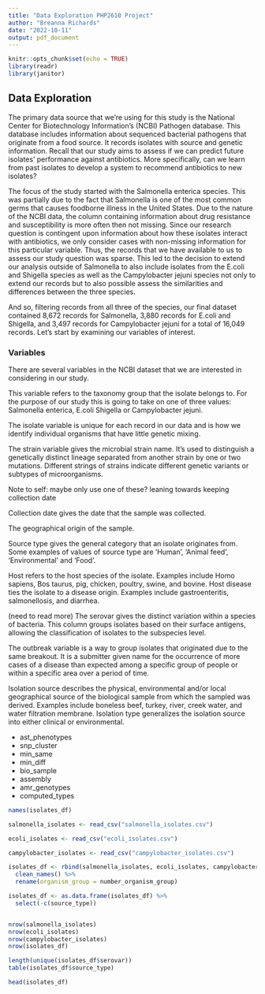 ```yaml
---
title: "Data Exploration PHP2610 Project"
author: "Breanna Richards"
date: "2022-10-11"
output: pdf_document
---
```


```r
knitr::opts_chunk$set(echo = TRUE)
library(readr)
library(janitor)

```


## Data Exploration 

The primary data source that we're using for this study is the National Center for Biotechnology Information's (NCBI) Pathogen database. This database includes information about sequenced bacterial pathogens that originate from a food source. It records isolates with source and genetic information. Recall that our study aims to assess if we can predict future isolates' performance against antibiotics. More specifically, can we learn from past isolates to develop a system to recommend antibiotics to new isolates?

The focus of the study started with the Salmonella enterica species. This was partially due to the fact that Salmonella is one of the most common germs that causes foodborne illness in the United States. Due to the nature of the NCBI data, the column containing information about drug resistance and susceptibility is more often then not missing. Since our research question is contingent upon information about how these isolates interact with antibiotics, we only consider cases with non-missing information for this particular variable. Thus, the records that we have available to us to assess our study question was sparse. This led to the decision to extend our analysis outside of Salmonella to also include isolates from the E.coli and Shigella species as well as the Campylobacter jejuni species not only to extend our records but to also possible assess the similarities and differences between the three species. 

And so, filtering records from all three of the species, our final dataset contained 8,672 records for Salmonella, 3,880 records for E.coli and Shigella, and 3,497 records for Campylobacter jejuni for a total of 16,049 records. Let's start by examining our variables of interest.


### Variables

There are several variables in the NCBI dataset that we are interested in considering in our study. 


\textbf{Organism group}

This variable refers to the taxonomy group that the isolate belongs to. For the purpose of our study this is going to take on one of three values: Salmonella enterica, E.coli Shigella or Campylobacter jejuni.


\textbf{Isolate}

The isolate variable is unique for each record in our data and is how we identify individual organisms that have little genetic mixing. 


\textbf{Strain}

The strain variable gives the microbial strain name. It's used to distinguish a genetically distinct lineage separated from another strain by one or two mutations. Different strings of strains indicate different genetic variants or subtypes of microorganisms. 


\textbf{Collection Date}

Note to self: maybe only use one of these? leaning towards keeping collection date

Collection date gives the date that the sample was collected.  


\textbf{Location}

The geographical origin of the sample.


\textbf{Source type}

Source type gives the general category that an isolate originates from. Some examples of values of source type are 'Human', 'Animal feed', 'Environmental' and 'Food'. 


\textbf{Host and Host Disease}

Host refers to the host species of the isolate. Examples include Homo sapiens, Bos taurus, pig, chicken, poultry, swine, and bovine. Host disease ties the isolate to a disease origin. Examples include gastroenteritis, salmonellosis, and diarrhea.


\textbf{Serovar}
(need to read more)
The serovar gives the distinct variation within a species of bacteria. This column groups isolates based on their surface antigens, allowing the classification of isolates to the subspecies level.


\textbf{Outbreak}

The outbreak variable is a way to group isolates that originated due to the same breakout. It is a submitter given name for the occurrence of more cases of a disease than expected among a specific group of people or within a specific area over a period of time. 


\textbf{Isolation Source and Isolation Type}

Isolation source describes the physical, environmental and/or local geographical source of the biological sample from which the sampled was derived. Examples include boneless beef, turkey, river, creek water, and water filtration membrane.  Isolation type generalizes the isolation source into either clinical or environmental.

\textbf{AST Phenotypes}

- ast_phenotypes
- snp_cluster
- min_same
- min_diff
- bio_sample
- assembly
- amr_genotypes
- computed_types


```r

names(isolates_df)

salmonella_isolates <- read_csv("salmonella_isolates.csv")

ecoli_isolates <- read_csv("ecoli_isolates.csv")

campylobacter_isolates <- read_csv("campylobacter_isolates.csv")

isolates_df <- rbind(salmonella_isolates, ecoli_isolates, campylobacter_isolates) %>%
  clean_names() %>%
  rename(organism_group = number_organism_group)

isolates_df <- as.data.frame(isolates_df) %>%
  select(-c(source_type))


nrow(salmonella_isolates)
nrow(ecoli_isolates)
nrow(campylobacter_isolates)
nrow(isolates_df)

length(unique(isolates_df$serovar))
table(isolates_df$source_type)

```



```r

head(isolates_df)


```
